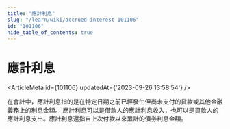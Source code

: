 ```yaml
---
title: "應計利息"
slug: "/learn/wiki/accrued-interest-101106"
id: "101106"
hide_table_of_contents: true
---
```



# 應計利息

<ArticleMeta id={101106} updatedAt={'2023-09-26 13:58:54'} />
<div className='border-solid border-b border-t-0 my-4 border-[var(--ifm-color-gray-300)]' />

在會計中，應計利息指的是在特定日期之前已經發生但尚未支付的貸款或其他金融義務上的利息金額。 應計利息可以是借款人的應計利息收入，也可以是貸款人的應計利息支出。應計利息還指自上次付款以來累計的債券利息金額。
